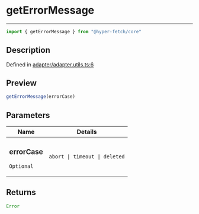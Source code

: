 

# getErrorMessage

<div class="api-docs__separator" data-reactroot="">

---

</div><div class="api-docs__import" data-reactroot="">

```ts
import { getErrorMessage } from "@hyper-fetch/core"
```

</div><div class="api-docs__section">

## Description

</div><div class="api-docs__description"><span class="api-docs__do-not-parse">



</span></div><p class="api-docs__definition">

Defined in [adapter/adapter.utils.ts:6](https://github.com/BetterTyped/hyper-fetch/blob/c3e2c45/packages/core/src/adapter/adapter.utils.ts#L6)

</p><div class="api-docs__section">

## Preview

</div><div class="api-docs__preview fn">

```ts
getErrorMessage(errorCase)
```

</div><div class="api-docs__section">

## Parameters

</div><div class="api-docs__parameters"><table><thead><tr><th>Name</th><th>Details</th></tr></thead><tbody><tr param-data="errorCase"><td class="api-docs__param-name optional">

### errorCase 

`Optional`

</td><td class="api-docs__param-type">

`abort | timeout | deleted`

</td></tr></tbody></table></div><div class="api-docs__section">

## Returns

</div><div class="api-docs__returns">

```ts
Error
```

</div>